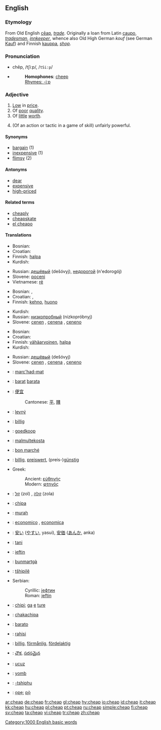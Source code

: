 ==English==

===Etymology===
From Old English [[cēap]], ''[[trade]]''. Originally a loan from Latin [[caupo]], ''[[tradesman]]'', ''[[innkeeper]]'', whence also Old High German ''kouf'' (see German [[Kauf]]) and Finnish [[kauppa]], ''[[shop]]''.

===Pronunciation===
*chēp, /tʃiːp/, /<tt>tSi:p</tt>/
*{{audio|en-us-cheap.ogg|Audio (US)}}
*:'''Homophones''': [[cheep]]
*:[[Rhymes:English:-iːp|Rhymes: -iːp]]

===Adjective===
{{en-adj|cheaper|cheapest}}

# [[Low]] in [[price]].
# Of [[poor]] [[quality]].
# Of [[little]] [[worth]].
# {{slang}} (Of an action or tactic in a game of skill) unfairly powerful.

====Synonyms====
*[[bargain]] (1)
*[[inexpensive]] (1)
*[[flimsy]] (2)

====Antonyms====
*[[dear]]<!-- used in Australia, not sure about elsewhere -->
*[[expensive]]
*[[high-priced]]

====Related terms====
*[[cheaply]]
*[[cheapskate]]
*[[el cheapo]]

====Translations====
{{trans-top|low in price}}
*Bosnian: {{t|hr|jeftin}}
*Croatian: {{t|hr|jeftin}}
*Finnish: [[halpa]]
*Kurdish: {{KUchar|[[هه‌رزان]]}}
{{trans-mid}}
*Russian: [[дешёвый]] (dešóvyj), [[недорогой]] (n'edorogój)
*Slovene: [[poceni]]
*Vietnamese: [[rẻ]]
{{trans-bottom}}

{{trans-top|of poor quality}}
*Bosnian: {{t|hr|jeftin}}, {{t|bs|nekvalitetan}}
*Croatian: {{t|hr|jeftin}}, {{t|bs|nekvalitetan}}
*Finnish: [[kehno]], [[huono]]
{{trans-mid}}
*Kurdish: {{KUchar|[[توڕه‌هات]]}}
*Russian: [[низкопробный]] (nizkopróbnyj)
*Slovene: [[cenen]] {{m}}, [[cenena]] {{f}}, [[ceneno]] {{n}}
{{trans-bottom}}

{{trans-top|of little worth}}
*Bosnian: {{t|hr|jeftin}}
*Croatian: {{t|hr|jeftin}}
*Finnish: [[vähäarvoinen]], [[halpa]]
*Kurdish: {{KUchar|[[بێقیمه‌ت]]}}
{{trans-mid}}
*Russian: [[дешёвый]] (dešóvyj)
*Slovene: [[cenen]] {{m}}, [[cenena]] {{f}}, [[ceneno]] {{n}}
{{trans-bottom}}

{{trans-top|''slang'' unfairly powerful}}
{{trans-mid}}
{{trans-bottom}}

{{checktrans-top}}
<!--added {{ttbc}}s here.-->

*{{ttbc|Breton}}: [[marc'had-mat]]
*{{ttbc|Catalan}}: [[barat]] {{m}} [[barata]] {{f}}
*{{ttbc|Chinese}}: [[便宜]]
*:Cantonese: [[平]], [[賤]]
*{{ttbc|Czech}}: [[levný]]
*{{ttbc|Danish}}: [[billig]]
*{{ttbc|Dutch}}: [[goedkoop]]
*{{ttbc|Esperanto}}: [[malmultekosta]]
*{{ttbc|French}}: [[bon marché]]
*{{ttbc|German}}: [[billig]], [[preiswert]], (preis-)[[günstig]]
*Greek:
*:Ancient: [[εὐθηνής]]
*:Modern: [[φτηνός]]
*{{ttbc|Hebrew}}: [[זול]] (zol) {{m}}, [[זולה]] (zola) {{f}}
*{{ttbc|Ido}}: [[chipa]]
*{{ttbc|Indonesian}}: [[murah]]
*{{ttbc|Italian}}: [[economico]] {{m}}, [[economica]] {{f}}
*{{ttbc|Japanese}}: [[安い]] ([[やすい]], yasui), [[安価]] ([[あんか]], anka)
*{{ttbc|Polish}}: [[tani]] {{m}}
*{{ttbc|Romanian}}: [[ieftin]]
*{{ttbc|Romansch}}: [[bunmartgà]]
*{{ttbc|Sepedi}}: [[tšhipilê]]
*Serbian:
*:Cyrillic: [[јефтин]] {{m}}
*:Roman: [[jeftin]] {{m}}
*{{ttbc|Setswana}}: [[chipi]]; [[ga]] [[e]] [[ture]]
*{{ttbc|Shona}}: [[chakachipa]]
*{{ttbc|Spanish}}: [[barato]]
*{{ttbc|Swahili}}: [[rahisi]]
*{{ttbc|Swedish}}: [[billig]], [[förmånlig]], [[fördelaktig]]
*{{ttbc|Telugu}}: [[చౌక]], [[సరసమైన]]
*{{ttbc|Turkish}}: [[ucuz]]
*{{ttbc|Wolof}}: [[yomb]]
*{{ttbc|Xhosa}}: [[-tshiphu]]
*{{ttbc|Yoruba}}: [[ọpẹ]]; [[pọ̀]]
{{trans-bottom}}

[[Category:1000 English basic words]]

[[ar:cheap]]
[[de:cheap]]
[[fr:cheap]]
[[gl:cheap]]
[[hy:cheap]]
[[io:cheap]]
[[id:cheap]]
[[it:cheap]]
[[kk:cheap]]
[[hu:cheap]]
[[pl:cheap]]
[[pt:cheap]]
[[ru:cheap]]
[[simple:cheap]]
[[fi:cheap]]
[[sv:cheap]]
[[ta:cheap]]
[[vi:cheap]]
[[tr:cheap]]
[[zh:cheap]]